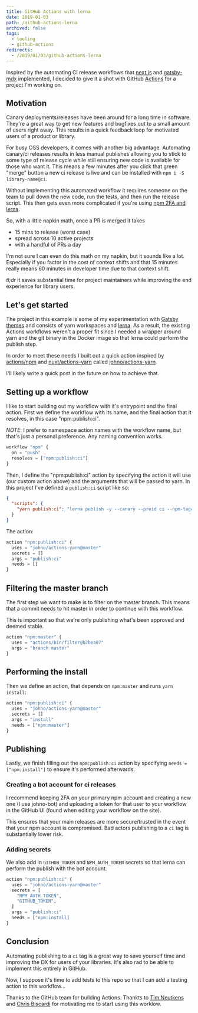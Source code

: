 ```yaml
---
title: GitHub Actions with lerna
date: 2019-01-03
path: /github-actions-lerna
archived: false
tags:
  - tooling
  - github-actions
redirects:
  - /2019/01/03/github-actions-lerna
---
```


Inspired by the automating CI release workflows that
[next.js][] and [gatsby-mdx][] implemented, I decided to
give it a shot with GitHub [Actions][] for a project
I'm working on.

## Motivation

Canary deployments/releases have been around for a long
time in software. They're a great way to get new features
and bugfixes out to a small amount of users right away.
This results in a quick feedback loop for motivated users
of a product or library.

For busy OSS developers, it comes with another big advantage.
Automating canary/ci releases results in less manual publishes
allowing you to stick to some type of release cycle while
still ensuring new code is available for those who want it.
This means a few minutes after you click that green "merge"
button a new ci release is live and can be installed with
`npm i -S library-name@ci`.

Without implementing this automated workflow it requires
someone on the team to pull down the new code, run the
tests, and then run the release script. This then gets
even more complicated if you're using
[npm 2FA and lerna][lerna-otp].

So, with a little napkin math, once a PR is merged it takes

- 15 mins to release (worst case)
- spread across 10 active projects
- with a handful of PRs a day

I'm not sure I can even do this math on my napkin, but it
sounds like a lot. Especially if you factor in the cost
of context shifts and that 15 minutes really means 60
minutes in developer time due to that context shift.

*tl;dr* it saves substantial time for project maintainers
while improving the end experience for library users.

## Let's get started

The project in this example is some of my experimentation with [Gatsby][]
[themes][] and consists of yarn workspaces and [lerna][].
As a result, the existing Actions workflows weren't a
proper fit since I needed a wrapper around yarn and
the git binary in the Docker image so that lerna could
perform the publish step.

In order to meet these needs I built out a quick
action inspired by [actions/npm] and
[nuxt/actions-yarn][] called [johno/actions-yarn][].

I'll likely write a quick post in the future on
how to achieve that.

## Setting up a workflow

I like to start building out my workflow with
it's entrypoint and the final action. First we define
the workflow with its name, and the final action
that it resolves, in this case "npm:publish:ci".

_NOTE_: I prefer to namespace action names with the workflow
name, but that's just a personal preference. Any
naming convention works.

```tf
workflow "npm" {
  on = "push"
  resolves = ["npm:publish:ci"]
}
```

Then, I define the "npm:publish:ci" action by
specifying the action it will use (our custom action above)
and the arguments that will be passed to yarn. In
this project I've defined a `publish:ci` script like
so:

```json
{
  "scripts": {
    "yarn publish:ci": "lerna publish -y --canary --preid ci --npm-tag=ci --force-publish=*"
  }
}
```

The action:

```tf
action "npm:publish:ci" {
  uses = "johno/actions-yarn@master"
  secrets = []
  args = "publish:ci"
  needs = []
}
```

## Filtering the master branch

The first step we want to make is to filter on the
master branch. This means that a commit needs to hit
master in order to continue with this workflow.

This is important so that we're only publishing
what's been approved and deemed stable.

```tf
action "npm:master" {
  uses = "actions/bin/filter@b2bea07"
  args = "branch master"
}
```

## Performing the install

Then we define an action, that depends on
`npm:master` and runs `yarn install`:

```tf
action "npm:publish:ci" {
  uses = "johno/actions-yarn@master"
  secrets = []
  args = "install"
  needs = ["npm:master"]
}
```

## Publishing

Lastly, we finish filling out the `npm:publish:ci`
action by specifying `needs = ["npm:install"]` to
ensure it's performed afterwards.

### Creating a bot account for ci releases

I recommend keeping 2FA on your primary npm account
and creating a new one (I use johno-bot) and uploading
a token for that user to your workflow in the
GitHub UI (found when editing your workflow on the site).

This ensures that your main releases are more
secure/trusted in the event that your npm account
is compromised. Bad actors publishing to a
`ci` tag is substantially lower risk.

### Adding secrets

We also add in `GITHUB_TOKEN` and `NPM_AUTH_TOKEN`
secrets so that lerna can perform the publish
with the bot account.

```tf
action "npm:publish:ci" {
  uses = "johno/actions-yarn@master"
  secrets = [
    "NPM_AUTH_TOKEN",
    "GITHUB_TOKEN",
  ]
  args = "publish:ci"
  needs = ["npm:install]
}
```

## Conclusion

Automating publishing to a `ci` tag is a great way
to save yourself time and improving the DX for users
of your libraries. It's also rad to be able to implement
this entirely in GitHub.

Now, I suppose it's time to add tests to this repo
so that I can add a testing action to this workflow...

Thanks to the GitHub team for building Actions.
Thankts to [Tim Neutkens][tim] and [Chris Biscardi][chris]
for motivating me to start using this worklow.

[Actions]: https://github.com/features/actions
[actions/npm]: https://github.com/actions/npm
[chris]: https://twitter.com/chrisbiscardi
[Gatsby]: https://gatsbyjs.org
[gatsby-mdx]: https://github.com/christopherbiscardi/gatsby-mdx
[johno/actions-yarn]: https://github.com/johno/actions-yarn
[lerna]: https://lernajs.io
[lerna-otp]: https://github.com/lerna/lerna/issues/1091
[next.js]: https://github.com/zeit/next.js
[nuxt/actions-yarn]: https://github.com/nuxt/actions-yarn
[themes]: https://www.gatsbyjs.org/blog/2018-11-11-introducing-gatsby-themes/
[tim]: https://twitter.com/timneutkens
